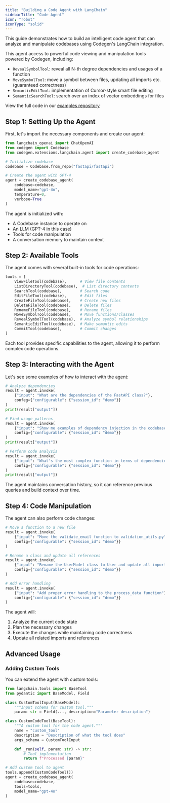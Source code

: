 ```yaml
---
title: "Building a Code Agent with LangChain"
sidebarTitle: "Code Agent"
icon: "robot"
iconType: "solid"
---
```


This guide demonstrates how to build an intelligent code agent that can analyze and manipulate codebases using Codegen's LangChain integration. 

This agent access to powerful code viewing and manipulation tools powered by Codegen, including:
- `RevealSymbolTool`: reveal all N-th degree dependencies and usages of a function
- `MoveSymbolTool`: move a symbol between files, updating all imports etc. (guaranteed correctness)
- `SemanticEditTool`: implementation of Cursor-style smart file editing
- `SemanticSearchTool`: search over an index of vector embeddings for files

<Info>View the full code in our [examples repository](https://github.com/codegen-sh/codegen-sdk/tree/develop/src/codegen/extensions/langchain)</Info>

## Step 1: Setting Up the Agent

First, let's import the necessary components and create our agent:

```python
from langchain_openai import ChatOpenAI
from codegen import Codebase
from codegen.extensions.langchain.agent import create_codebase_agent

# Initialize codebase
codebase = Codebase.from_repo("fastapi/fastapi")

# Create the agent with GPT-4
agent = create_codebase_agent(
    codebase=codebase,
    model_name="gpt-4o",
    temperature=0,
    verbose=True
)
```

The agent is initialized with:
- A Codebase instance to operate on
- An LLM (GPT-4 in this case)
- Tools for code manipulation
- A conversation memory to maintain context

## Step 2: Available Tools

The agent comes with several built-in tools for code operations:

```python
tools = [
    ViewFileTool(codebase),      # View file contents
    ListDirectoryTool(codebase),  # List directory contents
    SearchTool(codebase),        # Search code
    EditFileTool(codebase),      # Edit files
    CreateFileTool(codebase),    # Create new files
    DeleteFileTool(codebase),    # Delete files
    RenameFileTool(codebase),    # Rename files
    MoveSymbolTool(codebase),    # Move functions/classes
    RevealSymbolTool(codebase),  # Analyze symbol relationships
    SemanticEditTool(codebase),  # Make semantic edits
    CommitTool(codebase),        # Commit changes
]
```

Each tool provides specific capabilities to the agent, allowing it to perform complex code operations.

## Step 3: Interacting with the Agent

Let's see some examples of how to interact with the agent:

```python
# Analyze dependencies
result = agent.invoke(
    {"input": "What are the dependencies of the FastAPI class?"},
    confeg={"configurable": {"session_id": "demo"}}
)
print(result["output"])

# Find usage patterns
result = agent.invoke(
    {"input": "Show me examples of dependency injection in the codebase"},
    config={"configurable": {"session_id": "demo"}}
)
print(result["output"])

# Perform code analysis
result = agent.invoke(
    {"input": "What's the most complex function in terms of dependencies?"},
    config={"configurable": {"session_id": "demo"}}
)
print(result["output"])
```

The agent maintains conversation history, so it can reference previous queries and build context over time.

## Step 4: Code Manipulation

The agent can also perform code changes:

```python
# Move a function to a new file
result = agent.invoke(
    {"input": "Move the validate_email function to validation_utils.py"},
    config={"configurable": {"session_id": "demo"}}
)

# Rename a class and update all references
result = agent.invoke(
    {"input": "Rename the UserModel class to User and update all imports"},
    config={"configurable": {"session_id": "demo"}}
)

# Add error handling
result = agent.invoke(
    {"input": "Add proper error handling to the process_data function"},
    config={"configurable": {"session_id": "demo"}}
)
```

The agent will:
1. Analyze the current code state
2. Plan the necessary changes
3. Execute the changes while maintaining code correctness
4. Update all related imports and references

## Advanced Usage

### Adding Custom Tools

You can extend the agent with custom tools:

```python
from langchain.tools import BaseTool
from pydantic import BaseModel, Field

class CustomToolInput(BaseModel):
    """Input schema for custom tool."""
    param: str = Field(..., description="Parameter description")

class CustomCodeTool(BaseTool):
    """A custom tool for the code agent."""
    name = "custom_tool"
    description = "Description of what the tool does"
    args_schema = CustomToolInput

    def _run(self, param: str) -> str:
        # Tool implementation
        return f"Processed {param}"

# Add custom tool to agent
tools.append(CustomCodeTool())
agent = create_codebase_agent(
    codebase=codebase,
    tools=tools,
    model_name="gpt-4o"
)
```
